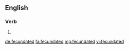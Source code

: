==English==

===Verb===
{{head|en}}

# {{en-past of|fecundate}}

[[de:fecundated]]
[[fa:fecundated]]
[[mg:fecundated]]
[[vi:fecundated]]